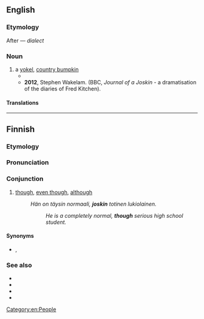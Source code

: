 ==English==

===Etymology===
After {{m|en|bumpkin||yokel}} &mdash; ''dialect'' {{m|en|joss||bump}}

===Noun===
{{en-noun}}

# a [[yokel]], [[country bumpkin]]
#* {{RQ:Dickens Hard Times|Chapter 7|text=- ‘But look at him,’ groaned Mr. Gradgrind. ‘Will any coach—’<br>- ‘I don’t mean that he thould go in the comic livery,’ said Sleary. ‘Thay the word, and I’ll make a '''Jothkin''' of him, out of the wardrobe, in five minutes.’<br>- ‘I don’t understand,’ said Mr. Gradgrind.<br>- ‘A '''Jothkin'''—a Carter. Make up your mind quick, Thquire. There’ll be beer to feth. I’ve never met with nothing but beer ath’ll ever clean a comic blackamoor.’}}
#* '''2012''', Stephen Wakelam. (BBC, ''Journal of a Joskin'' - a dramatisation of the diaries of Fred Kitchen).

====Translations====
{{trans-see|yokel|country bumpkin}}

[[Category:en:People]]

----

==Finnish==

===Etymology===
{{suffix|fi|jos|kin}}

===Pronunciation===
{{fi-p}}

===Conjunction===
{{fi-con}}

# [[though]], [[even though]], [[although]]
#: ''Hän on täysin normaali, '''joskin''' totinen lukiolainen.''
#:: ''He is a completely normal, '''though''' serious high school student.''

====Synonyms====
* {{l|fi|jos kohta}}, {{l|fi|vaikkakin}}

===See also===
* {{l|fi|jos kohta}}
* {{l|fi|joskaan}}
* {{l|fi|josko}}
* {{l|fi|jospa}}
